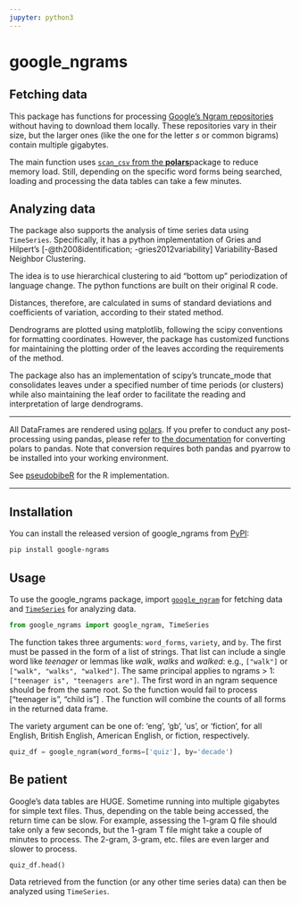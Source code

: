 ```yaml
---
jupyter: python3
---
```


# google_ngrams

## Fetching data

This package has functions for processing [Google's Ngram repositories](http://storage.googleapis.com/books/ngrams/books/datasetsv2.html) without having to download them locally. These repositories vary in their size, but the larger ones (like the one for the letter *s* or common bigrams) contain multiple gigabytes.

The main function uses [`scan_csv` from the **polars** ](https://docs.pola.rs/api/python/dev/reference/api/polars.scan_csv.html)package to reduce memory load. Still, depending on the specific word forms being searched, loading and processing the data tables can take a few minutes.

## Analyzing data

The package also supports the analysis of time series data using `TimeSeries`. Specifically, it has a python implementation of Gries and Hilpert's [-@th2008identification; -gries2012variability] Variability-Based Neighbor Clustering.

The idea is to use hierarchical clustering to aid "bottom up" periodization of language change. The python functions are built on their original R code.

Distances, therefore, are calculated in sums of standard deviations and coefficients of variation, according to their stated method.

Dendrograms are plotted using matplotlib, following the scipy conventions for formatting coordinates. However, the package has customized functions for maintaining the plotting order of the leaves according the requirements of the method.

The package also has an implementation of scipy's truncate_mode that consolidates leaves under a specified number of time periods (or clusters) while also maintaining the leaf order to facilitate the reading and interpretation of large dendrograms.

---

All DataFrames are rendered using [polars](https://docs.pola.rs/api/python/stable/reference/index.html){.external target="_blank"}. If you prefer to conduct any post-processing using pandas, please refer to [the documentation](https://docs.pola.rs/api/python/stable/reference/dataframe/api/polars.DataFrame.to_pandas.html){.external target="_blank"} for converting polars to pandas. Note that conversion requires both pandas and pyarrow to be installed into your working environment.

See [pseudobibeR](https://cran.r-project.org/web/packages/pseudobibeR/index.html){.external target="_blank"} for the R implementation.

---

## Installation

You can install the released version of google_ngrams from [PyPI](https://pypi.org/project/google-ngrams/){.external target="_blank"}:

```bash
pip install google-ngrams
```

## Usage

To use the google_ngrams package, import [`google_ngram`](get-started.qmd) for fetching data and [`TimeSeries`](time-series) for analyzing data.


```python
from google_ngrams import google_ngram, TimeSeries
```

The [](`~google_ngrams.google_ngram`) function takes three arguments: `word_forms`, `variety`, and `by`. The first must be passed in the form of a list of strings. That list can include a single word like *teenager* or lemmas like *walk*, *walks* and *walked*: e.g., `["walk"]` or `["walk", "walks", "walked"]`. The same principal applies to ngrams > 1: `["teenager is", "teenagers are"]`. The first word in an ngram sequence should be from the same root. So the function would fail to process   ["teenager is", "child is"] . The function will combine the counts of all forms in the returned data frame.

The variety argument can be one of: 'eng', 'gb', 'us', or 'fiction', for all English, British English, American English, or fiction, respectively.

```python
quiz_df = google_ngram(word_forms=['quiz'], by='decade')
```

::: {.callout-warning}
## Be patient

Google’s data tables are HUGE. Sometime running into multiple gigabytes for simple text files. Thus, depending on the table being accessed, the return time can be slow. For example, assessing the 1-gram Q file should take only a few seconds, but the 1-gram T file might take a couple of minutes to process. The 2-gram, 3-gram, etc. files are even larger and slower to process.
:::


```python
quiz_df.head()
```

Data retrieved from the [](`~google_ngrams.google_ngram`) function (or any other time series data) can then be analyzed using `TimeSeries`.


